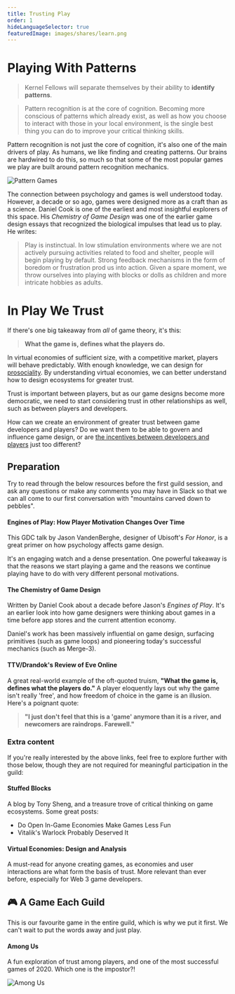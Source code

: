```yaml
---
title: Trusting Play
order: 1
hideLanguageSelector: true
featuredImage: images/shares/learn.png
---
```


# Playing With Patterns

> Kernel Fellows will separate themselves by their ability to **identify patterns**.

> Pattern recognition is at the core of cognition. Becoming more conscious of patterns which already exist, as well as how you choose to interact with those in your local environment, is the single best thing you can do to improve your critical thinking skills.

Pattern recognition is not just the core of cognition, it's also one of the main drivers of play. As humans, we like finding and creating patterns. Our brains are hardwired to do this, so much so that some of the most popular games we play are built around pattern recognition mechanics.

![Pattern Games](/images/gaming-img/patterngames.png)

The connection between psychology and games is well understood today. However, a decade or so ago, games were designed more as a craft than as a science. Daniel Cook is one of the earliest and most insightful explorers of this space. His _Chemistry of Game Design_ was one of the earlier game design essays that recognized the biological impulses that lead us to play. He writes:

> Play is instinctual. In low stimulation environments where we are not actively pursuing activities related to food and shelter, people will begin playing by default. Strong feedback mechanisms in the form of boredom or frustration prod us into action. Given a spare moment, we throw ourselves into playing with blocks or dolls as children and more intricate hobbies as adults.

# In Play We Trust

If there's one big takeaway from *all* of game theory, it's this:

> **What the game is, defines what the players do.**

In virtual economies of sufficient size, with a competitive market, players will behave predictably. With enough knowledge, we can design for [prosociality](/learn/module-5/prosocial-value). By understanding virtual economies, we can better understand how to design ecosystems for greater trust.

Trust is important between players, but as our game designs become more democratic, we need to start considering trust in other relationships as well, such as between players and developers.

How can we create an environment of greater trust between game developers and players? Do we want them to be able to govern and influence game design, or are [the incentives between developers and players](/track-gaming/module-0/crafted/#ttvdrandoks-review-of-eve-online) just too different?

## Preparation

Try to read through the below resources before the first guild session, and ask any questions or make any comments you may have in Slack so that we can all come to our first conversation with "mountains carved down to pebbles".

<List>

<Link to="https://www.gdcvault.com/play/1023329/Engines-of-Play-How-Player">

#### Engines of Play: How Player Motivation Changes Over Time

This GDC talk by <Link to="https://twitter.com/the_darklorde">Jason VandenBerghe</Link>, designer of Ubisoft's _For Honor_, is a great primer on how psychology affects game design. 

It's an engaging watch and a dense presentation. One powerful takeaway is that the reasons we start playing a game and the reasons we continue playing have to do with very different personal motivations.

</Link>

<Link to="https://www.gamasutra.com/view/feature/129948/the_chemistry_of_game_design.php?page=1">

#### The Chemistry of Game Design

Written by <Link to="https://twitter.com/danctheduck">Daniel Cook</Link> about a decade before Jason's _Engines of Play_. It's an earlier look into how game designers were thinking about games in a time before app stores and the current attention economy. 

Daniel's work has been massively influential on game design, surfacing primitives (such as game loops) and pioneering today's successful mechanics (such as Merge-3).

</Link>

<Link to="https://steamcommunity.com/profiles/76561198024087514/recommended/8500/">

#### TTV/Drandok's Review of Eve Online

A great real-world example of the oft-quoted truism, **"What the game is, defines what the players do."** A player eloquently lays out why the game isn't really 'free', and how freedom of choice in the game is an illusion. Here's a poignant quote: 

> **"I just don't feel that this is a 'game' anymore than it is a river, and newcomers are raindrops. Farewell."**

</Link>

</List>

### Extra content

If you're really interested by the above links, feel free to explore further with those below, though they are not required for meaningful participation in the guild:

<List>

<Link to="https://tonysheng.substack.com/">

#### Stuffed Blocks

A blog by Tony Sheng, and a treasure trove of critical thinking on game ecosystems. Some great posts: 

<Box>

* <Link to="https://tonysheng.substack.com/p/game-economies">Do Open In-Game Economies Make Games Less Fun</Link>
* <Link to="https://tonysheng.substack.com/p/vitaliks-warlock-probably-deserved">Vitalik's Warlock Probably Deserved It</Link>

</Box>

</Link>

<Link to="https://mitpress.mit.edu/books/virtual-economies">

#### Virtual Economies: Design and Analysis

A must-read for anyone creating games, as economies and user interactions are what form the basis of trust. More relevant than ever before, especially for Web 3 game developers.

</Link>

</List>

## 🎮 A Game Each Guild

This is our favourite game in the entire guild, which is why we put it first. We can't wait to put the words away and just play.

<List>

<Link to="https://play.google.com/store/apps/details?id=com.innersloth.spacemafia&hl=en&gl=US">

#### Among Us

A fun exploration of trust among players, and one of the most successful games of 2020. Which one is the impostor?!

<Image src="/images/gaming-img/amongus.png" alt="Among Us" />

</Link>

</List>